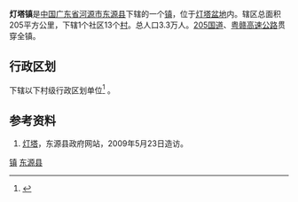 {{中国乡级行政区|44/16/25/101/000}}
'''灯塔镇'''是[[中华人民共和国|中国]][[广东省|广东省]][[河源市|河源市]][[东源县|东源县]]下辖的一个[[镇|镇]]，位于[[灯塔盆地|灯塔盆地]]内。辖区总面积205平方公里，下辖1个社区13个[[村|村]]。总人口3.3万人。[[205国道|205国道]]、[[粤赣高速公路|粤赣高速公路]]贯穿全镇。

== 行政区划 ==
{{PAGENAMEBASE}}下辖以下村级行政区划单位<ref>{{PRC admin/ref sgc|44/16/25/101/000}}</ref>
{{PRC admin/children|44/16/25/101/000}}。

==参考资料==
#[https://web.archive.org/web/20090606224855/http://www.gddongyuan.gov.cn/Html/Article/dongyuan/about/662454969406.html 灯塔]，东源县政府网站，2009年5月23日造访。
{{reflist}}

{{GD-stub}}
{{PRC admin/navcat|44/16/25/101/000}}

[[Category:东源县行政区划|镇]]
[[Category:河源建制镇|东源县]]